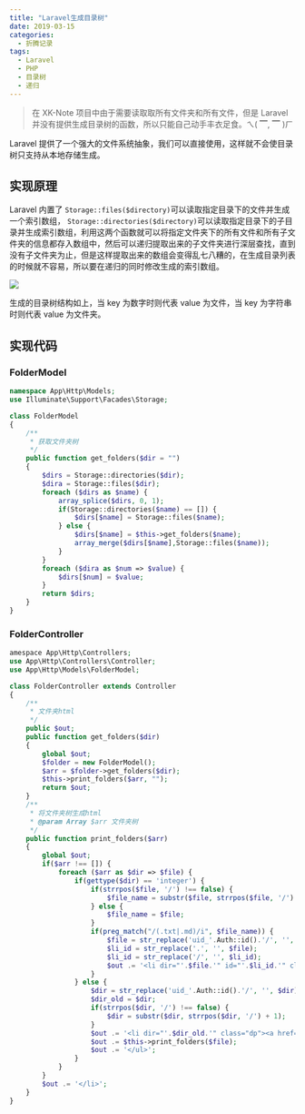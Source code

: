 ```yaml
---
title: "Laravel生成目录树"
date: 2019-03-15
categories:
  - 折腾记录
tags:
  - Laravel
  - PHP
  - 目录树
  - 递归
---
```


> 在 XK-Note 项目中由于需要读取取所有文件夹和所有文件，但是 Laravel 并没有提供生成目录树的函数，所以只能自己动手丰衣足食。ㄟ( ▔, ▔ )ㄏ

Laravel 提供了一个强大的文件系统抽象，我们可以直接使用，这样就不会使目录树只支持从本地存储生成。

## 实现原理

Laravel 内置了 `Storage::files($directory)`可以读取指定目录下的文件并生成一个索引数组， `Storage::directories($directory)`可以读取指定目录下的子目录并生成索引数组，利用这两个函数就可以将指定文件夹下的所有文件和所有子文件夹的信息都存入数组中，然后可以递归提取出来的子文件夹进行深层查找，直到没有子文件夹为止，但是这样提取出来的数组会变得乱七八糟的，在生成目录列表的时候就不容易，所以要在递归的同时修改生成的索引数组。

![](https://cdn.jsdelivr.net/gh/syfxlin/pic/2021/03/20210325135236.png)

生成的目录树结构如上，当 key 为数字时则代表 value 为文件，当 key 为字符串时则代表 value 为文件夹。

## 实现代码

### FolderModel

```php
namespace App\Http\Models;
use Illuminate\Support\Facades\Storage;

class FolderModel
{
    /**
     * 获取文件夹树
     */
    public function get_folders($dir = "")
    {
        $dirs = Storage::directories($dir);
        $dira = Storage::files($dir);
        foreach ($dirs as $name) {
            array_splice($dirs, 0, 1);
            if(Storage::directories($name) == []) {
                $dirs[$name] = Storage::files($name);
            } else {
                $dirs[$name] = $this->get_folders($name);
                array_merge($dirs[$name],Storage::files($name));
            }
        }
        foreach ($dira as $num => $value) {
            $dirs[$num] = $value;
        }
        return $dirs;
    }
}
```

### FolderController

```php
amespace App\Http\Controllers;
use App\Http\Controllers\Controller;
use App\Http\Models\FolderModel;

class FolderController extends Controller
{
    /**
     * 文件夹html
     */
    public $out;
    public function get_folders($dir)
    {
        global $out;
        $folder = new FolderModel();
        $arr = $folder->get_folders($dir);
        $this->print_folders($arr, "");
        return $out;
    }
    /**
     * 将文件夹树生成html
     * @param Array $arr 文件夹树
     */
    public function print_folders($arr)
    {
        global $out;
        if($arr !== []) {
            foreach ($arr as $dir => $file) {
                if(gettype($dir) == 'integer') {
                    if(strrpos($file, '/') !== false) {
                        $file_name = substr($file, strrpos($file, '/') + 1);
                    } else {
                        $file_name = $file;
                    }
                    if(preg_match("/(.txt|.md)/i", $file_name)) {
                        $file = str_replace('uid_'.Auth::id().'/', '', $file);
                        $li_id = str_replace('.', '', $file);
                        $li_id = str_replace('/', '', $li_id);
                        $out .= '<li dir="'.$file.'" id="'.$li_id.'" class="dc"><a href="#"><i class="icon icon-file-text"></i>'.$file_name.'</a></li>';
                    }
                } else {
                    $dir = str_replace('uid_'.Auth::id().'/', '', $dir);
                    $dir_old = $dir;
                    if(strrpos($dir, '/') !== false) {
                        $dir = substr($dir, strrpos($dir, '/') + 1);
                    }
                    $out .= '<li dir="'.$dir_old.'" class="dp"><a href="#"><i class="icon icon-folder-close"></i>'.$dir.'</a><ul>';
                    $out .= $this->print_folders($file);
                    $out .= '</ul>';
                }
            }
        }
        $out .= '</li>';
    }
}
```
